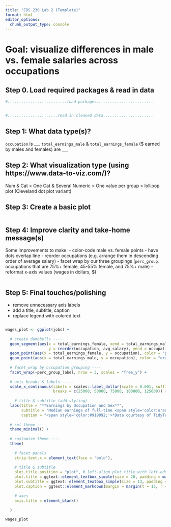 ```yaml
---
title: "EDS 230 Lab 2 (Template)"
format: html
editor_options: 
  chunk_output_type: console
---
```


# **Goal:** visualize differences in male vs. female salaries across occupations

## Step 0. Load required packages & read in data
```r
#..........................load packages.........................


#......................read in cleaned data......................


```

## **Step 1:** What data type(s)?

`occupation` is ___ 
`total_earnings_male` & `total_earnings_female` ($ earned by males and females) are ___

## **Step 2:** What visualization type (using https://www.data-to-viz.com/)?

Num & Cat > One Cat & Several Numeric > One value per group > lollipop plot (Cleveland dot plot variant)

## **Step 3:** Create a basic plot

```r

```

## **Step 4:** Improve clarity and take-home message(s)

Some improvements to make: 
- color-code male vs. female points
- have dots overlap line
- reorder occupations (e.g. arrange them in descending order of average salary)
- facet wrap by our three groupings (`perc_group:` occupations that are 75%+ female, 45-55% female, and 75%+ male)
- reformat x-axis values (wages in dollars, $)

```r

```

## **Step 5:** Final touches/polishing

- remove unnecessary axis labels
- add a title, subtitle, caption
- replace legend with colored text 

```r

```

































```r
wages_plot <- ggplot(jobs) +
  
  # create dumbbells ----
  geom_segment(aes(x = total_earnings_female, xend = total_earnings_male,
                   y = reorder(occupation, avg_salary), yend = occupation)) +
  geom_point(aes(x = total_earnings_female, y = occupation), color = "purple", size = 2.5) +
  geom_point(aes(x = total_earnings_male, y = occupation), color = "orange", size = 2.5) +
  
  # facet_wrap by occupation grouping ----
  facet_wrap(~perc_group_label, nrow = 3, scales = "free_y") + 
  
  # axis breaks & labels -----
  scale_x_continuous(labels = scales::label_dollar(scale = 0.001, suffix = "k"),
                     breaks = c(25000, 50000, 75000, 100000, 125000)) + 
  
    # title & subtitle (add styling) ----
  labs(title = "**Earnings by Occupation and Sex**",
       subtitle = "Median earnings of full-time <span style='color:orange;'>**male**</span> versus <span style='color:purple;'>**female**</span> workers by occupation in 2016",
       caption = "<span style='color:#919092;'>*Data courtesy of TidyTuesday (March 5, 2019)*</span>") +
  
  # set theme ----
  theme_minimal() +
  
  # customize theme ----
  theme(
  
    # facet panels 
    strip.text.x = element_text(face = "bold"),
  
    # title & subtitle 
    plot.title.position = "plot", # left-align plot title with left-edge of plot, not y-axis (see: https://github.com/tidyverse/ggplot2/issues/3252)
    plot.title = ggtext::element_textbox_simple(size = 20, padding = margin(t = 0, r = 0, b = 10, l = 0)), # enables markdown text & creates textbox
    plot.subtitle = ggtext::element_textbox_simple(size = 13, padding = margin(t = 0, r = 0, b = 10, l = 0)), # enable markdown text & creates textbox
    plot.caption = ggtext::element_markdown(margin = margin(t = 15, r = 0, b = 0, l = 0)), # enable markdown text 
  
    # axes 
    axis.title = element_blank()
  
  )

wages_plot
```

